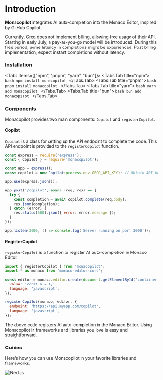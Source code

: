 
# Introduction

**Monacopilot** integrates AI auto-completion into the Monaco Editor, inspired by GitHub Copilot.

<Callout type="info">
  Currently, Groq does not implement billing, allowing free usage of their API. Starting in early July, a pay-as-you-go model will be introduced. During this free period, some latency in completions might be experienced. Post billing implementation, expect instant completions without latency.
</Callout>

### Installation

<Tabs items={["npm", "pnpm", "yarn", "bun"]}>
  <Tabs.Tab title="npm">
    ```bash
    npm install monacopilot
    ```
  </Tabs.Tab>
  <Tabs.Tab title="pnpm">
    ```bash
    pnpm install monacopilot
    ```
  </Tabs.Tab>
  <Tabs.Tab title="yarn">
    ```bash
    yarn add monacopilot
    ```
  </Tabs.Tab>
  <Tabs.Tab title="bun">
    ```bash
    bun add monacopilot
    ```
  </Tabs.Tab>
</Tabs>

### Components

Monacopilot provides two main components: `Copilot` and `registerCopilot`.

#### Copilot

`Copilot` is a class for setting up the API endpoint to complete the code. This API endpoint is provided to the `registerCopilot` function.

```javascript
const express = require('express');
const { Copilot } = require('monacopilot');

const app = express();
const copilot = new Copilot(process.env.GROQ_API_KEY); // Obtain API key from Groq console

app.use(express.json());

app.post('/copilot', async (req, res) => {
  try {
    const completion = await copilot.complete(req.body);
    res.json(completion);
  } catch (error) {
    res.status(500).json({ error: error.message });
  }
});

app.listen(3000, () => console.log('Server running on port 3000'));
```

#### RegisterCopilot

`registerCopilot` is a function to register AI auto-completion in Monaco Editor.

```javascript
import { registerCopilot } from 'monacopilot';
import * as monaco from 'monaco-editor-core';

const editor = monaco.editor.create(document.getElementById('container'), {
  value: 'const a = 1;',
  language: 'javascript',
});

registerCopilot(monaco, editor, {
  endpoint: 'https://api.myapp.com/copilot',
  language: 'javascript',
});
```

The above code registers AI auto-completion in the Monaco Editor. Using Monacopilot in frameworks and libraries you love is easy and straightforward.

### Guides

Here's how you can use Monacopilot in your favorite libraries and frameworks.


<Cards num={2}>
  <Cards.Card
    image
    arrow
    title="Next.js"
    href="/docs/nextjs"
  >
    <div className="flex items-center w-full h-full p-4">
      <img src="/nextjs.png" alt="Next.js" className='h-[60px] w-[60px]' />
    </div>
  </Cards.Card>
</Cards>